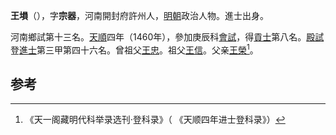 '''王塤'''（{{bd|1425年||？}}），字'''宗器'''，河南開封府許州人，[[明朝|明朝]]政治人物。進士出身。

河南鄉試第十三名。[[天顺_(明朝)|天順]]四年（1460年），參加庚辰科[[會試|會試]]，得[[貢士|貢士]]第八名。[[殿試|殿試]]登[[進士|進士]]第三甲第四十六名。曾祖父[[王忠|王忠]]。祖父[[王信|王信]]。父亲[[王榮|王榮]]<ref>《天一阁藏明代科举录选刊·登科录》（ 《天顺四年进士登科录》）</ref>。

==参考==
{{reflist}}
{{明朝人物小作品}}
{{天順四年庚辰科殿試金榜}}